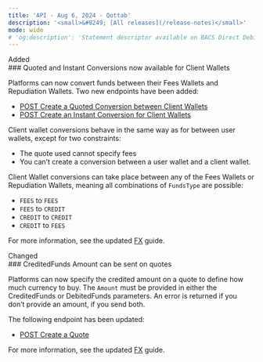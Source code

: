 ```yaml
---
title: 'API - Aug 6, 2024 - Qottab'  
description: '<small>&#8249; [All releases](/release-notes)</small>'  
mode: wide  
# 'og:description': 'Statement descriptor available on BACS Direct Debit'
---
```


<div class="pill pill-green rn-pill">Added</div> 
### Quoted and Instant Conversions now available for Client Wallets

Platforms can now convert funds between their Fees Wallets and Repudiation Wallets. Two new endpoints have been added: 
- [POST Create a Quoted Conversion between Client Wallets](/api-reference/conversions/create-quoted-conversion-client-wallets)
- [POST Create an Instant Conversion for Client Wallets](/api-reference/conversions/create-instant-conversion-client-wallets)

Client wallet conversions behave in the same way as for between user wallets, except for two constraints: 
- The quote used cannot specify fees 
- You can’t create a conversion between a user wallet and a client wallet.

Client Wallet conversions can take place between any of the Fees Wallets or Repudiation Wallets, meaning all combinations of `FundsType` are possible: 
- `FEES` to `FEES`
- `FEES` to `CREDIT`
- `CREDIT` to `CREDIT`
- `CREDIT` to `FEES`

For more information, see the updated [FX](/guides/fx) guide.

<div class="pill pill-blue">Changed</div>
### CreditedFunds Amount can be sent on quotes

Platforms can now specify the credited amount on a quote to define how much currency to buy.
The `Amount` must be provided in  either the CreditedFunds or DebitedFunds parameters. An error is returned if you don’t provide an amount, if you send both.

The following endpoint has been updated: 
- [POST Create a Quote](/api-reference/quotes/create-quote)

For more information, see the updated [FX](/guides/fx) guide.

